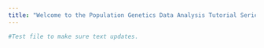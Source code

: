 ```yaml
---
title: "Welcome to the Population Genetics Data Analysis Tutorial Series"
---
```


```r
#Test file to make sure text updates.
```
